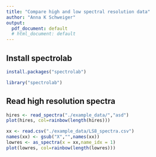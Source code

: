 ```yaml
---
title: "Compare high and low spectral resolution data"
author: "Anna K Schweiger"
output:
  pdf_document: default
  # html_document: default
---
```


## Install spectrolab

```r
install.packages("spectrolab")
```

```r
library("spectrolab")
```

## Read high resolution spectra

```r
hires <- read_spectra("./example_data/","asd")
plot(hires, col=rainbow(length(hires)))
```

```r
xx <- read.csv("./example_data/LS8_spectra.csv")
names(xx) <- gsub("X","",names(xx))
lowres <- as_spectra(x = xx,name_idx = 1)
plot(lowres, col=rainbow(length(lowres)))

```


